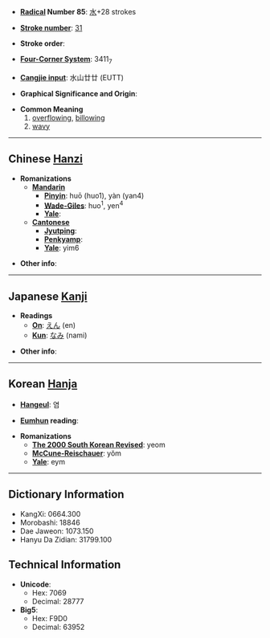 * '''[[Wiktionary:Chinese radical index| Radical]] Number 85''': [[Wiktionary:Chinese radical index 水|水]]+28 strokes

* '''[[Wiktionary:Chinese total strokes index|Stroke number]]''': [[Wiktionary:Chinese total strokes index 31|31]]

* '''Stroke order''': 

* '''[[Wiktionary:Chinese four corner index|Four-Corner System]]''': 3411<sub>7</sub>

* '''[[Wiktionary:Chinese Cangjie index|Cangjie input]]''': 水山廿廿 (EUTT)

* '''Graphical Significance and Origin''': 

* '''Common Meaning'''
*#[[overflow]]ing, [[billow]]ing
*# [[wavy]]

----

== Chinese [[Hanzi]] ==

* '''Romanizations'''
** '''[[Mandarin]]'''
*** '''[[Pinyin]]''': huō (huo1), yàn (yan4)
*** '''[[Wade-Giles]]''': huo<sup>1</sup>, yen<sup>4</sup>
*** '''[[Yale]]''': 
** '''[[Cantonese]]'''
*** '''[[Jyutping]]''':
*** '''[[Penkyamp]]''': 
*** '''[[Yale]]''': yim6

* '''Other info''': 

----

== Japanese [[Kanji]] ==

* '''Readings'''
** '''[[On]]''': [[えん]] (en)
** '''[[Kun]]''': [[なみ]] (nami)

* '''Other info''':  

----

== Korean [[Hanja]] ==

* '''[[Hangeul]]''': 염

* '''[[Eumhun]] reading''': 

* '''Romanizations'''
** '''[[The 2000 South Korean Revised Romanization|The 2000 South Korean Revised]]''': yeom
** '''[[McCune-Reischauer]]''': yŏm
** '''[[Yale]]''': eym

----

== Dictionary Information ==

* KangXi: 0664.300
* Morobashi: 18846
* Dae Jaweon: 1073.150
* Hanyu Da Zidian: 31799.100

== Technical Information ==

* '''Unicode''':
** Hex: 7069
** Decimal: 28777
* '''Big5''':
** Hex: F9D0
** Decimal: 63952